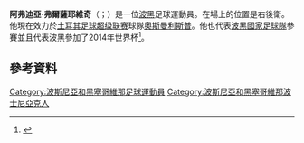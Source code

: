 {{noteTA
|G1=Football
|G2=uefa
|1=zh-hans:弗尔萨耶维奇;zh-hk:華沙積域;zh-tw:弗爾薩耶維奇;
}}

{{Infobox football biography
|name = Avdija Vršajević
|image = 20150331 2026 AUT BIH 2166 Avdija Vršajević.jpg
|image_size =
|caption =
|fullname = Avdija Vršajević<ref>{{cite web |url=https://www.fifadata.com/document/fwc/2014/pdf/fwc_2014_squadlists.pdf |title=2014 FIFA World Cup Brazil: List of players: Bosnia and Herzegovina |publisher=FIFA |format=PDF |page=5 |date=14 July 2014 |accessdate=12 May 2019 |archive-url=https://web.archive.org/web/20200201131956/https://www.fifadata.com/document/fwc/2014/pdf/fwc_2014_squadlists.pdf |archive-date=2020-02-01 |dead-url=yes }}</ref>
|birth_date = {{birth date and age|1986|3|6|df=y}}
|birth_place = {{Flag|SFR Yugoslavia}}
|height = 1.82m
|position = [[Defender_(association_football)#Full-back|Right back]]
|currentclub = [[Akhisar_Belediyespor|Akhisarspor]]
|clubnumber = 2
|youthyears1 =
|youthclubs1 = TOŠK Tešanj
| years1 = 2003–2004  
| years2 = 2004–2005  
| years3 = 2005–2007  
| years4 = 2007–2009 
| years5 = 2008  
| years6 = 2008
| years7 = 2009–2011  
| years8 = 2011–2012
| years9 = 2012–2015
| years10 = 2015–2018
| years11 = 2018–
| clubs1 = TOŠK Tešanj
| clubs2 = [[FK_Željezničar_Sarajevo|Željezničar]] 
| clubs3 = [[NK_Čelik_Zenica|Čelik Zenica]] 
| clubs4 = [[AC_Sparta_Prague|Sparta Prague]] 
| clubs5 = → [[SK_Kladno|SK Kladno]] (loan) 
| clubs6 = → [[1._FC_Tatran_Prešov|Tatran Prešov]] (loan)
| clubs7 = [[1._FC_Tatran_Prešov|Tatran Prešov]] 
| clubs8 = [[NK_Čelik_Zenica|Čelik Zenica]]
| clubs9 = [[HNK_Hajduk_Split|Hajduk Split]]
| clubs10 = [[Osmanlıspor|Osmanlıspor]]
| clubs11 = [[Akhisar_Belediyespor|Akhisarspor]]
| caps1   = 
| caps2   = 24  
| caps3   = 18  
| caps4   = 0  
| caps5   = 11  
| caps6   = 10
| caps7   = 60
| caps8   = 21
| caps9   = 74
| caps10  = 65
| caps11  = 18
| goals1  =
| goals2  = 1  
| goals3  = 3  
| goals4  = 0  
| goals5  = 0  
| goals6  = 1
| goals7  = 3 
| goals8  = 3
| goals9  = 4
| goals10 = 0
| goals11 = 0
|nationalyears1 = 2005–2006
|nationalteam1 = [[Bosnia_and_Herzegovina_national_under-21_football_team|Bosnia and Herzegovina U21]]
|nationalcaps1 = 13
|nationalgoals1 = 1
|nationalyears2 = 2012–
|nationalteam2 = [[Bosnia_and_Herzegovina_national_football_team|Bosnia and Herzegovina]]
|nationalcaps2 = 17
|nationalgoals2 = 2
|pcupdate = 16 May 2019
|ntupdate = 26 March 2017
}}

'''阿弗迪亞·弗爾薩耶維奇'''（{{lang-bs|Avdija Vršajević}}；{{bd|1986年|3月6日}}）是一位[[波黑|波黑]]足球運動員。在場上的位置是右後衛。他現在效力於[[土耳其足球超级联赛|土耳其足球超级联赛]]球隊[[奧斯曼利斯普足球會|奧斯曼利斯普]]。他也代表[[波黑國家足球隊|波黑國家足球隊]]參賽並且代表波黑參加了2014年世界杯<ref>{{cite news|url=http://www.bbc.com/sport/0/football/25285298|title=Bos-Herce 3-1 Iran|date=25 June 2014|accessdate=27 June 2014|work=BBC|archive-date=2016-01-18|archive-url=https://web.archive.org/web/20160118222431/http://www.bbc.com/sport/0/football/25285298|dead-url=no}}</ref>。

==參考資料==
{{Reflist}}

{{2014年世界杯足球赛波黑参赛名单}}

{{DEFAULTSORT: Vršajević, Avdija}}
[[Category:波斯尼亞和黑塞哥維那足球運動員|Category:波斯尼亞和黑塞哥維那足球運動員]]
[[Category:波斯尼亞和黑塞哥維那波士尼亞克人|Category:波斯尼亞和黑塞哥維那波士尼亞克人]]